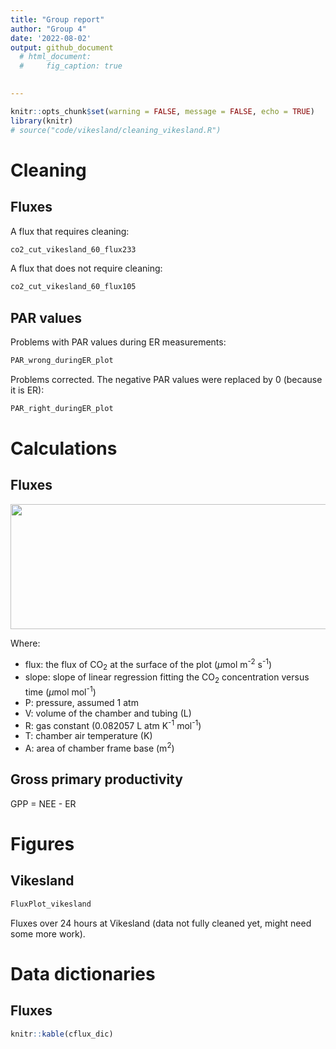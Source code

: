 ```yaml
---
title: "Group report"
author: "Group 4"
date: '2022-08-02'
output: github_document
  # html_document:
  #     fig_caption: true
  

---
```


```r
knitr::opts_chunk$set(warning = FALSE, message = FALSE, echo = TRUE)
library(knitr)
# source("code/vikesland/cleaning_vikesland.R")
```

# Cleaning

## Fluxes

A flux that requires cleaning:

```r
co2_cut_vikesland_60_flux233
```


A flux that does not require cleaning:

```r
co2_cut_vikesland_60_flux105
```



## PAR values

Problems with PAR values during ER measurements:

```r
PAR_wrong_duringER_plot
```


Problems corrected. The negative PAR values were replaced by 0 (because it is ER):

```r
PAR_right_duringER_plot
```

# Calculations
## Fluxes

<img src="https://render.githubusercontent.com/render/math?math=\color{violet}flux=slope\times \frac{P\times V}{R\times T\times A}" width = "800" height="200">

Where:

- flux: the flux of CO~2~ at the surface of the plot ($\mu$mol m^-2^ s^-1^)
- slope: slope of linear regression fitting the CO~2~ concentration versus time ($\mu$mol mol^-1^)
- P: pressure, assumed 1 atm
- V: volume of the chamber and tubing (L)
- R: gas constant (0.082057 L atm K^-1^ mol^-1^)
- T: chamber air temperature (K)
- A: area of chamber frame base (m^2^)

## Gross primary productivity

GPP = NEE - ER

# Figures
## Vikesland
```r
FluxPlot_vikesland
```
Fluxes over 24 hours at Vikesland (data not fully cleaned yet, might need some more work).




# Data dictionaries
## Fluxes

```r
knitr::kable(cflux_dic)
```

